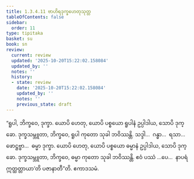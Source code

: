 ```yaml
---
title: 1.3.4.11 ဗာဟိရဒုက္ခဟေတုသုတ္တ
tableOfContents: false
sidebar:
  order: 11
type: tipitaka
basket: su
book: sn
review:
  current: review
  updated: '2025-10-20T15:22:02.158084'
  updated_by: ''
  notes: ''
  history:
  - state: review
    date: '2025-10-20T15:22:02.158084'
    updated_by: ''
    notes: ''
    previous_state: draft
---
```



<DynamicBreadcrumb />


<ReviewStatus review={frontmatter.review} showDetails={true} />

<HypothesisAnnotation frontmatter={frontmatter} />

<Division number="144" book="sn" e="ch" v="18" p="300">

<Paragraph number="803" book="sn">
“ရူပါ, ဘိက္ခဝေ, ဒုက္ခာ. ယောပိ ဟေတု, ယောပိ ပစ္စယော ရူပါနံ ဥပ္ပါဒါယ, သောပိ ဒုက္ခော. ဒုက္ခသမ္ဘူတာ, ဘိက္ခဝေ, ရူပါ ကုတော သုခါ ဘဝိဿန္တိ. သဒ္ဒါ…  ဂန္ဓာ…  ရသာ…  ဖောဋ္ဌဗ္ဗာ…  ဓမ္မာ ဒုက္ခာ. ယောပိ ဟေတု, ယောပိ ပစ္စယော ဓမ္မာနံ ဥပ္ပါဒါယ, သောပိ ဒုက္ခော. ဒုက္ခသမ္ဘူတာ, ဘိက္ခဝေ, ဓမ္မာ ကုတော သုခါ ဘဝိဿန္တိ. ဧဝံ ပဿံ …ပေ…  နာပရံ ဣတ္ထတ္တာယာ’တိ ပဇာနာတီ”တိ.

</Paragraph>
</Division>

<Paragraph number="804" type="center" book="sn">
ဧကာဒသမံ.
</Paragraph>